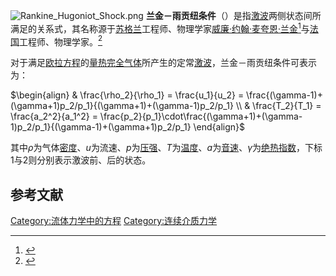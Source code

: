 [[File:Rankine_Hugoniot_Shock.png|thumb]]
'''兰金－雨贡纽条件'''（{{lang-en|Rankine–Hugoniot conditions}}）是指[[激波|激波]]两侧状态间所满足的关系式，其名称源于[[苏格兰|苏格兰]]工程师、物理学家[[威廉·约翰·麦夸恩·兰金|威廉·约翰·麦夸恩·兰金]]<ref name="[Ran-70]">{{Cite journal |last=Rankine |first=W. J. M. |authorlink=威廉·约翰·麦夸恩·兰金 |year=1870 |title=On the thermodynamic theory of waves of finite longitudinal disturbances |journal=Philosophical Transactions of the Royal Society of London |volume=160 |pages=277–288 |url=http://gallica.bnf.fr/ark:/12148/bpt6k559658/f328.image.r=Philosophical+Transactions+of+the+Royal+Society+of+London+1870.langEN |doi=10.1098/rstl.1870.0015 |format= |access-date=2016-11-16 |archive-date=2013-12-12 |archive-url=https://web.archive.org/web/20131212220818/http://gallica.bnf.fr/ark:/12148/bpt6k559658/f328.image.r=Philosophical+Transactions+of+the+Royal+Society+of+London+1870.langEN |dead-url=no }}</ref>与[[法国|法国]]工程师、物理学家{{le|皮埃尔·昂利·雨贡纽|Pierre Henri Hugoniot}}。<ref name="[Hug-87]">{{Cite journal |last=Hugoniot |first=H. |year=1887 |language=fr |title=Mémoire sur la propagation des mouvements dans les corps et spécialement dans les gaz parfaits (première partie) [Memoir on the propagation of movements in bodies, especially perfect gases (first part)] |url=https://books.google.com/books?id=wccAAAAAYAAJ&pg=PA3#v=onepage&q&f=false |journal=Journal de l'École Polytechnique |volume=57 |pages=3–97 |access-date=2016-11-16 |archive-date=2019-07-27 |archive-url=https://web.archive.org/web/20190727071835/https://books.google.com/books?id=wccAAAAAYAAJ&pg=PA3#v=onepage&q&f=false |dead-url=no }}</ref>

对于满足[[欧拉方程_(流体动力学)|欧拉方程]]的[[完全气体|量热完全气体]]所产生的定常[[激波|激波]]，兰金－雨贡纽条件可表示为：

<math>
\begin{align}
& \frac{\rho_2}{\rho_1} = \frac{u_1}{u_2} = \frac{(\gamma-1)+(\gamma+1)p_2/p_1}{(\gamma+1)+(\gamma-1)p_2/p_1} \\
& \frac{T_2}{T_1} = \frac{a_2^2}{a_1^2} = \frac{p_2}{p_1}\cdot\frac{(\gamma+1)+(\gamma-1)p_2/p_1}{(\gamma-1)+(\gamma+1)p_2/p_1}
\end{align}
</math>

其中<math>\rho</math>为气体[[密度|密度]]、<math>u</math>为流速、<math>p</math>为[[压强|压强]]、<math>T</math>为[[温度|温度]]、<math>a</math>为[[音速|音速]]、<math>\gamma</math>为[[绝热指数|绝热指数]]，下标1与2则分别表示激波前、后的状态。

== 参考文献 ==
{{reflist}}

[[Category:流体力学中的方程|Category:流体力学中的方程]]
[[Category:连续介质力学|Category:连续介质力学]]